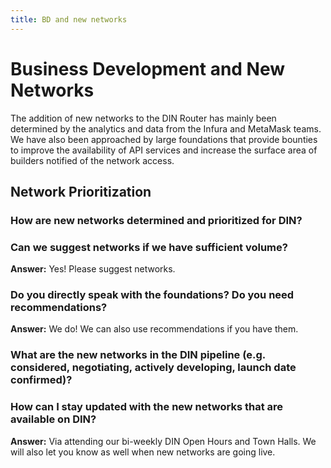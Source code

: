 ```yaml
---
title: BD and new networks
---
```


# Business Development and New Networks

The addition of new networks to the DIN Router has mainly been determined by the analytics and data from the Infura and MetaMask teams. We have also been approached by large foundations that provide bounties to improve the availability of API services and increase the surface area of builders notified of the network access.

## Network Prioritization

### How are new networks determined and prioritized for DIN?

### Can we suggest networks if we have sufficient volume?
**Answer:** Yes! Please suggest networks.

### Do you directly speak with the foundations? Do you need recommendations?
**Answer:** We do! We can also use recommendations if you have them.

### What are the new networks in the DIN pipeline (e.g. considered, negotiating, actively developing, launch date confirmed)?

### How can I stay updated with the new networks that are available on DIN? 
**Answer:** Via attending our bi-weekly DIN Open Hours and Town Halls. We will also let you know as well when new networks are going live.
